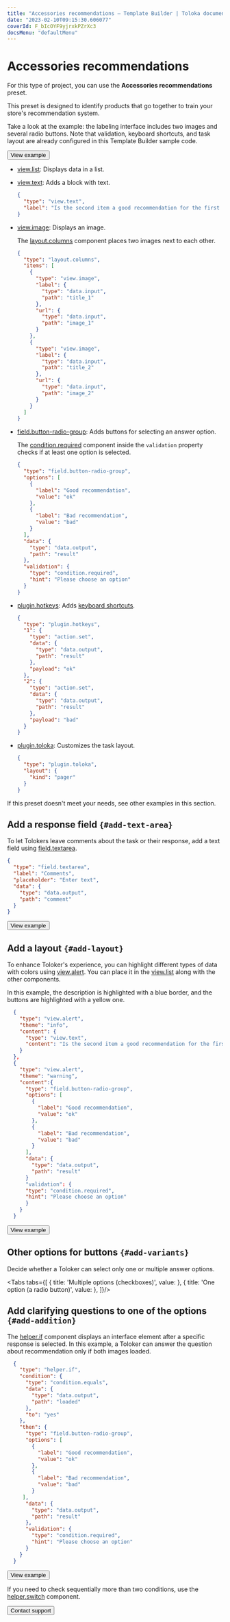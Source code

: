 ```yaml
---
title: "Accessories recommendations — Template Builder | Toloka documentation"
date: "2023-02-10T09:15:30.606077"
coverId: F_bIcOYF9yjrxkPZrXc3
docsMenu: "defaultMenu"
---
```



# Accessories recommendations

For this type of project, you can use the **Accessories recommendations** preset.

This preset is designed to identify products that go together to train your store's recommendation system.

Take a look at the example: the labeling interface includes two images and several radio buttons. Note that validation, keyboard shortcuts, and task layout are already configured in this Template Builder sample code.

<Button view="defaultInverse" size="l" type="link" url="https://ya.cc/t/T69IKTGm3ttCb6">View example</Button>

<Cut title="Components used in the example">

- [view.list](/docs/template-builder/reference/view.list): Displays data in a list.

- [view.text](/docs/template-builder/reference/view.text): Adds a block with text.

  <Cut title="Show code">

  ```json
  {
    "type": "view.text",
    "label": "Is the second item a good recommendation for the first one?"
  }
  ```

  </Cut>

- [view.image](/docs/template-builder/reference/view.image): Displays an image.

  The [layout.columns](/docs/template-builder/reference/layout.columns) component places two images next to each other.

  <Cut title="Show code">

  ```json
  {
    "type": "layout.columns",
    "items": [
      {
        "type": "view.image",
        "label": {
          "type": "data.input",
          "path": "title_1"
        },
        "url": {
          "type": "data.input",
          "path": "image_1"
        }
      },
      {
        "type": "view.image",
        "label": {
          "type": "data.input",
          "path": "title_2"
        },
        "url": {
          "type": "data.input",
          "path": "image_2"
        }
      }
    ]
  }
  ```

  </Cut>

- [field.button-radio-group](/docs/template-builder/reference/field.button-radio-group): Adds buttons for selecting an answer option.

  The [condition.required](/docs/template-builder/reference/condition.required) component inside the `validation` property checks if at least one option is selected.

  <Cut title="Show code">

  ```json
  {
    "type": "field.button-radio-group",
    "options": [
      {
        "label": "Good recommendation",
        "value": "ok"
      },
      {
        "label": "Bad recommendation",
        "value": "bad"
      }
    ],
    "data": {
      "type": "data.output",
      "path": "result"
    },
    "validation": {
      "type": "condition.required",
      "hint": "Please choose an option"
    }
  }
  ```

  </Cut>

- [plugin.hotkeys](/docs/template-builder/reference/plugin.hotkeys): Adds [keyboard shortcuts](/docs/template-builder/best-practices/hotkeys).

  <Cut title="Show code">

  ```json
  {
    "type": "plugin.hotkeys",
    "1": {
      "type": "action.set",
      "data": {
        "type": "data.output",
        "path": "result"
      },
      "payload": "ok"
    },
    "2": {
      "type": "action.set",
      "data": {
        "type": "data.output",
        "path": "result"
      },
      "payload": "bad"
    }
  }
  ```

  </Cut>

- [plugin.toloka](/docs/template-builder/reference/plugin.toloka): Customizes the task layout.

  <Cut title="Show code">

  ```json
  {
    "type": "plugin.toloka",
    "layout": {
      "kind": "pager"
    }
  }
  ```

  </Cut>

</Cut>

<TolokaTbSourceAddMedia/>

If this preset doesn't meet your needs, see other examples in this section.

## Add a response field `{#add-text-area}`

To let Tolokers leave comments about the task or their response, add a text field using [field.textarea](/docs/template-builder/reference/field.textarea).

<Cut title="Show code">

```json
{
  "type": "field.textarea",
  "label": "Comments",
  "placeholder": "Enter text",
  "data": {
    "type": "data.output",
    "path": "comment"
  }
}
```

</Cut>

<Button view="defaultInverse" size="l" type="link" url="https://ya.cc/t/BwwhqS_j3ttCd3">View example</Button>

## Add a layout `{#add-layout}`

To enhance Toloker's experience, you can highlight different types of data with colors using [view.alert](/docs/template-builder/reference/view.alert). You can place it in the [view.list](/docs/template-builder/reference/view.list) along with the other components.

In this example, the description is highlighted with a blue border, and the buttons are highlighted with a yellow one.

<Cut title="Show code">

```json
  {
    "type": "view.alert",
    "theme": "info",
    "content": {
      "type": "view.text",
      "content": "Is the second item a good recommendation for the first one?"
    }
  },
  {
    "type": "view.alert",
    "theme": "warning",
    "content":{
      "type": "field.button-radio-group",
      "options": [
        {
          "label": "Good recommendation",
          "value": "ok"
        },
        {
          "label": "Bad recommendation",
          "value": "bad"
        }
      ],
      "data": {
        "type": "data.output",
        "path": "result"
      }
      "validation": {
      "type": "condition.required",
      "hint": "Please choose an option"
      }
    }
  }
  ```

</Cut>

<Button view="defaultInverse" size="l" type="link" url="https://ya.cc/t/gJi3meiN3ttCeM">View example</Button>

## Other options for buttons `{#add-variants}`

Decide whether a Toloker can select only one or multiple answer options.

<Tabs tabs={[
  { title: 'Multiple options (checkboxes)', value: <AccessoriesRecommendationsList1/> },
  { title: 'One option (a radio button)', value: <AccessoriesRecommendationsList2/> },
]}/>

## Add clarifying questions to one of the options `{#add-addition}`

The [helper.if](/docs/template-builder/reference/helper.if) component displays an interface element after a specific response is selected. In this example, a Toloker can answer the question about recommendation only if both images loaded.

  <Cut title="Show code">

```json
  {
    "type": "helper.if",
    "condition": {
      "type": "condition.equals",
      "data": {
        "type": "data.output",
        "path": "loaded"
      },
      "to": "yes"
    },
    "then": {
      "type": "field.button-radio-group",
      "options": [
        {
          "label": "Good recommendation",
          "value": "ok"
        },
        {
          "label": "Bad recommendation",
          "value": "bad"
        }
     ],
      "data": {
        "type": "data.output",
        "path": "result"
      },
      "validation": {
        "type": "condition.required",
        "hint": "Please choose an option"
      }
    }
  }
```

</Cut>

<Button view="defaultInverse" size="l" type="link" url="https://ya.cc/t/GwLZZIth3ttCj2">View example</Button>

If you need to check sequentially more than two conditions, use the [helper.switch](/docs/template-builder/reference/helper.switch) component.

<Button view="defaultInverse" size="l" type="link" url="/docs/guide/troubleshooting/support?form-source=template-builder-templates-accessories-recommendations">Contact support</Button>
